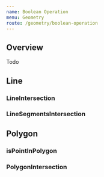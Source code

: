 ```yaml
---
name: Boolean Operation
menu: Geometry
route: /geometry/boolean-operation
---
```



## Overview

Todo

## Line

### LineIntersection

### LineSegmentsIntersection

## Polygon

### isPointInPolygon

### PolygonIntersection
